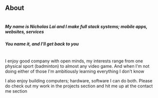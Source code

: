 ## About
#
##### My name is Nicholas Lai and I make full stack systems; mobile apps, websites, services
##### You name it, and I'll get back to you
#
I enjoy good company with open minds, my interests range from one physical sport (badminton) to almost any video game.
And when I'm not doing either of those I'm ambitiously learning everything I don't know

I also enjoy building computers; hardware, software I can do both. Please do check out my work in the projects section and hit me up
at the contact me section
